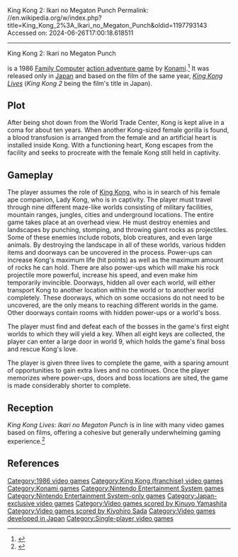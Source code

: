 King Kong 2: Ikari no Megaton Punch
Permalink: //en.wikipedia.org/w/index.php?title=King_Kong_2%3A_Ikari_no_Megaton_Punch&oldid=1197793143
Accessed on: 2024-06-26T17:00:18.618511



------
King Kong 2: Ikari no Megaton Punch
{{Multiple issues|
{{missing information|the game's reception|date=June 2015}}
{{More citations needed|date=October 2023}}
}}
{{Infobox video game
| title = King Kong 2: Ikari no Megaton Punch
| image = King Kong 2 - Ikari no Megaton Punch Coverart.png
| caption = Box art by Noriyoshi Ohrai
| developer = [[Konami]]
| publisher = Konami
| composer = {{ubl|Shinya Sakamoto|Satoe Terashima|[[Kinuyo Yamashita]]|Kiyohiro Sada}}
| released = {{vgrelease|JP|December 18, 1986}}
| genre = [[Action-adventure]]
| modes = [[Single-player]]
| platforms = [[Family Computer]]
}}

{{nihongo|'''''King Kong 2: Ikari no Megaton Punch'''''|キングコング2 怒りのメガトンパンチ|Kingu Kongu Tsū: Ikari no Megaton Panchi|lit. "King Kong 2: The Furious Megaton Punch"}} is a 1986 [[Family Computer]] [[action adventure game]] by [[Konami]].<ref>{{Cite web |last=Lord-Moncrief |first=Devon |date=2023-09-13 |title=Americans Have Never Played These Nintendo Games |url=https://www.cbr.com/famicom-best-games-nintendo-never-released-america/ |access-date=2023-10-22 |website=CBR |language=en}}</ref> It was released only in [[Japan]] and based on the film of the same year, ''[[King Kong Lives]]'' (''King Kong 2'' being the film's title in Japan).

==Plot==
After being shot down from the World Trade Center, Kong is kept alive in a coma for about ten years. When another Kong-sized female gorilla is found, a blood transfusion is arranged from the female and an artificial heart is installed inside Kong. With a functioning heart, Kong escapes from the facility and seeks to procreate with the female Kong still held in captivity.

==Gameplay==
{{unreferenced section|date=June 2015}}
The player assumes the role of [[King Kong]], who is in search of his female ape companion, Lady Kong, who is in captivity. The player must travel through nine different maze-like worlds consisting of military facilities, mountain ranges, jungles, cities and underground locations. The entire game takes place at an overhead view. He must destroy enemies and landscapes by punching, stomping, and throwing giant rocks as projectiles. Some of these enemies include robots, blob creatures, and even large animals. By destroying the landscape in all of these worlds, various hidden items and doorways can be uncovered in the process. Power-ups can increase Kong's maximum life (hit points) as well as the maximum amount of rocks he can hold. There are also power-ups which will make his rock projectile more powerful, increase his speed, and even make him temporarily invincible. Doorways, hidden all over each world, will either transport Kong to another location within the world or to another world completely. These doorways, which on some occasions do not need to be uncovered, are the only means to reaching different worlds in the game. Other doorways contain rooms with hidden power-ups or a world's boss.

The player must find and defeat each of the bosses in the game's first eight worlds to which they will yield a key. When all eight keys are collected, the player can enter a large door in world 9, which holds the game's final boss and rescue Kong's love.

The player is given three lives to complete the game, with a sparing amount of opportunities to gain extra lives and no continues. Once the player memorizes where power-ups, doors and boss locations are sited, the game is made considerably shorter to complete.

== Reception ==
''King Kong Lives: Ikari no Megaton Punch'' is in line with many video games based on films, offering a cohesive but generally underwhelming gaming experience.<ref>{{Cite web |date=2019-03-05 |title=Retro Gaming Review: King Kong Lives: Ikari no Megaton Punch (1986, Nintendo Famicom) |url=https://horrorandsons.com/2019/03/04/retro-gaming-review-king-kong-lives-ikari-no-megaton-punch/ |access-date=2023-10-22 |website=Horror And Sons |language=en}}</ref>

== References ==
{{Reflist}}

{{KingKong}}

[[Category:1986 video games]]
[[Category:King Kong (franchise) video games]]
[[Category:Konami games]]
[[Category:Nintendo Entertainment System games]]
[[Category:Nintendo Entertainment System-only games]]
[[Category:Japan-exclusive video games]]
[[Category:Video games scored by Kinuyo Yamashita]]
[[Category:Video games scored by Kiyohiro Sada]]
[[Category:Video games developed in Japan]]
[[Category:Single-player video games]]